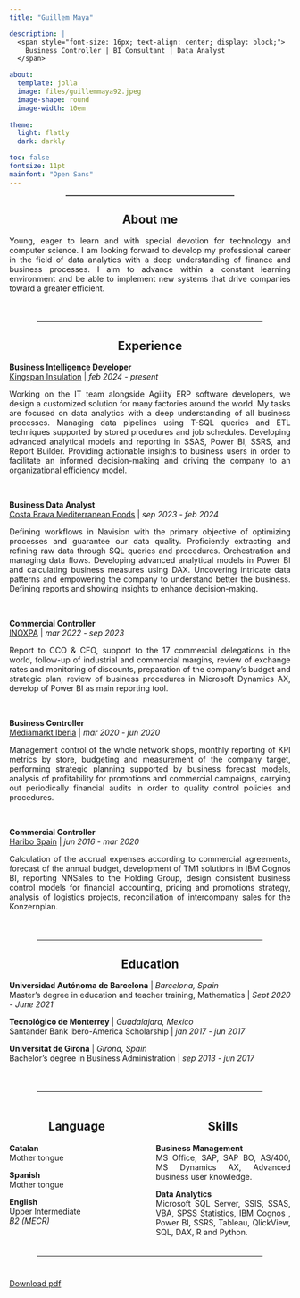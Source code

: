 ```yaml
---
title: "Guillem Maya"

description: |
  <span style="font-size: 16px; text-align: center; display: block;">
    Business Controller | BI Consultant | Data Analyst
  </span>

about:
  template: jolla
  image: files/guillemmaya92.jpeg
  image-shape: round
  image-width: 10em
  
theme:
  light: flatly
  dark: darkly

toc: false
fontsize: 11pt
mainfont: "Open Sans"
---
```


<hr style="width: 60%; margin: auto; border-top: 0.75px solid #aaaa; margin-bottom: 20px;">

::: {style="text-align: center;"}
## About me
:::

::: {style="text-align: justify;"}
Young, eager to learn and with special devotion for technology and computer science. I am looking forward to develop my professional career in the field of data analytics with a deep understanding of finance and business processes. I aim to advance within a constant learning environment and be able to implement new systems that drive companies toward a greater efficient.
:::

<br>

<hr style="width: 80%; margin: auto; border-top: 1px solid inherit; margin-top: 20px; margin-bottom: 20px;">

::: {style="text-align: center;"}
## Experience
:::

::: {style="text-align: justify;"}
**Business Intelligence Developer**<br> <a href="https://www.kingspan.com/" target="_blank">Kingspan Insulation</a> \| *feb 2024 - present*

Working on the IT team alongside Agility ERP software developers, we design a customized solution for many factories around the world. My tasks are focused on data analytics with a deep understanding of all business processes. Managing data pipelines using T-SQL queries and ETL techniques supported by stored procedures and job schedules. Developing advanced analytical models and reporting in SSAS, Power BI, SSRS, and Report Builder. Providing actionable insights to business users in order to facilitate an informed decision-making and driving the company to an organizational efficiency model.

<br>

**Business Data Analyst**<br> <a href="https://www.costabravafoods.com/" target="_blank">Costa Brava Mediterranean Foods</a> \| *sep 2023 - feb 2024*<br>

Defining workflows in Navision with the primary objective of optimizing processes and guarantee our data quality. Proficiently extracting and refining raw data through SQL queries and procedures. Orchestration and managing data flows. Developing advanced analytical models in Power BI and calculating business measures using DAX. Uncovering intricate data patterns and empowering the company to understand better the business. Defining reports and showing insights to enhance decision-making.

<br>

**Commercial Controller**<br> <a href="https://www.inoxpa.com/" target="_blank">INOXPA</a> \| *mar 2022 - sep 2023*<br>

Report to CCO & CFO, support to the 17 commercial delegations in the world, follow-up of industrial and commercial margins, review of exchange rates and monitoring of discounts, preparation of the company's budget and strategic plan, review of business procedures in Microsoft Dynamics AX, develop of Power BI as main reporting tool.

<br>

**Business Controller**<br> <a href="https://mediamarktsaturn.com/" target="_blank">Mediamarkt Iberia</a> \| *mar 2020 - jun 2020*<br>

Management control of the whole network shops, monthly reporting of KPI metrics by store, budgeting and measurement of the company target, performing strategic planning supported by business forecast models, analysis of profitability for promotions and commercial campaigns, carrying out periodically financial audits in order to quality control policies and procedures.

<br>

**Commercial Controller**<br> <a href="https://www.haribo.com/" target="_blank">Haribo Spain</a> \| *jun 2016 - mar 2020*<br>

Calculation of the accrual expenses according to commercial agreements, forecast of the annual budget, development of TM1 solutions in IBM Cognos BI, reporting NNSales to the Holding Group, design consistent business control models for financial accounting, pricing and promotions strategy, analysis of logistics projects, reconciliation of intercompany sales for the Konzernplan.

<br>
:::

<hr style="width: 80%; margin: auto; border-top: 1px solid inherit; margin-top: 20px; margin-bottom: 20px;">

::: {style="text-align: center;"}
## Education
:::

::: {style="text-align: justify;"}
**Universidad Autónoma de Barcelona** \| *Barcelona, Spain*<br> Master's degree in education and teacher training, Mathematics \| *Sept 2020 - June 2021*

**Tecnológico de Monterrey** \| *Guadalajara, Mexico*<br> Santander Bank Ibero-America Scholarship \| *jan 2017 - jun 2017*

**Universitat de Girona** \| *Girona, Spain*<br> Bachelor's degree in Business Administration \| *sep 2013 - jun 2017*<br>
:::

<br>

<hr style="width: 80%; margin: auto; border-top: 1px solid inherit; margin-top: 20px; margin-bottom: 20px;">

::::::::: columns
::::: {.column width="50%"}
::: {style="text-align: center;"}
## Language
:::

::: {style="text-align: justify;"}
**Catalan** <br> Mother tongue

**Spanish** <br> Mother tongue

**English** <br> Upper Intermediate <br> *B2 (MECR)*
:::
:::::

::::: {.column width="50%"}
::: {style="text-align: center;"}
## Skills
:::

::: {style="text-align: justify;"}
**Business Management** <br> MS Office, SAP, SAP BO, AS/400, MS Dynamics AX, Advanced business user knowledge.

**Data Analytics** <br> Microsoft SQL Server, SSIS, SSAS, VBA, SPSS Statistics, IBM Cognos , Power BI, SSRS, Tableau, QlickView, SQL, DAX, R and Python.
:::
:::::
:::::::::

<hr style="width: 80%; margin: auto; border-top: 1px solid inherit; margin-top: 20px; margin-bottom: 40px;">

<a href="files/cv_guillem.maya.pdf" download class="btn btn-success">Download pdf</a>
